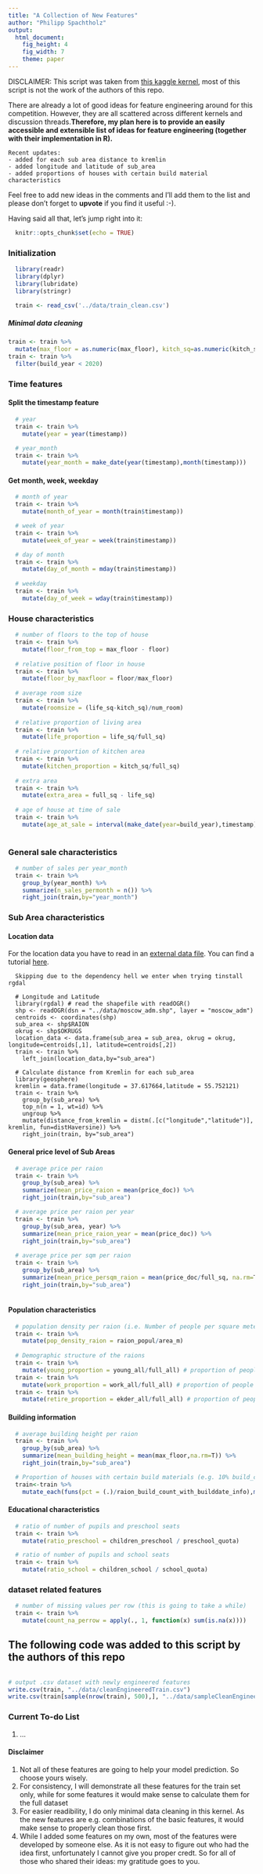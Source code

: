 ```yaml
---
title: "A Collection of New Features"
author: "Philipp Spachtholz"
output:
  html_document:
    fig_height: 4
    fig_width: 7
    theme: paper
---
```


DISCLAIMER: This script was taken from [this kaggle kernel](https://www.kaggle.com/philippsp/a-collection-of-new-features/code), most of this script is not the work of the authors of this repo.

There are already a lot of good ideas for feature engineering around for this competition. However, they are all scattered across
different kernels and discussion threads.**Therefore, my plan here is to provide an easily accessible and extensible list of ideas for feature engineering (together with their implementation in R).**

```
Recent updates:
- added for each sub area distance to kremlin
- added longitude and latitude of sub_area
- added proportions of houses with certain build material characteristics
```

Feel free to add new ideas in the comments and
I'll add them to the list and please don't forget to **upvote** if you find it useful :-).

Having said all that, let's jump right into it:

```r
  knitr::opts_chunk$set(echo = TRUE)
```

### Initialization
```r
  library(readr)
  library(dplyr)
  library(lubridate)
  library(stringr)

  train <- read_csv('../data/train_clean.csv')
```

##### Minimal data cleaning

```r
train <- train %>% 
  mutate(max_floor = as.numeric(max_floor), kitch_sq=as.numeric(kitch_sq), num_room=as.numeric(num_room), build_year=as.numeric(build_year), sub_area=as.factor(sub_area))
train <- train %>% 
  filter(build_year < 2020)

```


### Time features

#### Split the timestamp feature

```r
  # year
  train <- train %>% 
    mutate(year = year(timestamp))

  # year_month
  train <- train %>% 
    mutate(year_month = make_date(year(timestamp),month(timestamp)))
```


#### Get month, week, weekday

```r
  # month of year
  train <- train %>% 
    mutate(month_of_year = month(train$timestamp))

  # week of year
  train <- train %>% 
    mutate(week_of_year = week(train$timestamp))

  # day of month
  train <- train %>% 
    mutate(day_of_month = mday(train$timestamp))
  
  # weekday
  train <- train %>% 
    mutate(day_of_week = wday(train$timestamp))

```


### House characteristics




```r
  # number of floors to the top of house
  train <- train %>% 
    mutate(floor_from_top = max_floor - floor)
  
  # relative position of floor in house
  train <- train %>% 
    mutate(floor_by_maxfloor = floor/max_floor)
  
  # average room size
  train <- train %>% 
    mutate(roomsize = (life_sq-kitch_sq)/num_room) 
  
  # relative proportion of living area
  train <- train %>% 
    mutate(life_proportion = life_sq/full_sq)
  
  # relative proportion of kitchen area
  train <- train %>% 
    mutate(kitchen_proportion = kitch_sq/full_sq)
  
  # extra area
  train <- train %>% 
    mutate(extra_area = full_sq - life_sq)
  
  # age of house at time of sale
  train <- train %>% 
    mutate(age_at_sale = interval(make_date(year=build_year),timestamp) / years(1))  
  
```

### General sale characteristics
```r
  # number of sales per year_month
  train <- train %>% 
    group_by(year_month) %>% 
    summarize(n_sales_permonth = n()) %>% 
    right_join(train,by="year_month")
```

### Sub Area characteristics

#### Location data
For the location data you have to read in an [external data file](https://www.kaggle.com/jtremoureux/administrative-divisions-of-moscow). You can find a tutorial [here](https://www.kaggle.com/product-feedback/32423#post179905).

```
  Skipping due to the dependency hell we enter when trying tinstall rgdal

  # Longitude and Latitude
  library(rgdal) # read the shapefile with readOGR()
  shp <- readOGR(dsn = "../data/moscow_adm.shp", layer = "moscow_adm")
  centroids <- coordinates(shp)  
  sub_area <- shp$RAION
  okrug <- shp$OKRUGS
  location_data <- data.frame(sub_area = sub_area, okrug = okrug, longitude=centroids[,1], latitude=centroids[,2])
  train <- train %>% 
    left_join(location_data,by="sub_area")
  
  # Calculate distance from Kremlin for each sub_area
  library(geosphere)
  kremlin = data.frame(longitude = 37.617664,latitude = 55.752121)
  train <- train %>% 
    group_by(sub_area) %>% 
    top_n(n = 1, wt=id) %>% 
    ungroup %>% 
    mutate(distance_from_kremlin = distm(.[c("longitude","latitude")], kremlin, fun=distHaversine)) %>% 
    right_join(train, by="sub_area")

```


#### General price level of Sub Areas
```r
  # average price per raion
  train <- train %>% 
    group_by(sub_area) %>% 
    summarize(mean_price_raion = mean(price_doc)) %>% 
    right_join(train,by="sub_area")

  # average price per raion per year
  train <- train %>% 
    group_by(sub_area, year) %>% 
    summarize(mean_price_raion_year = mean(price_doc)) %>% 
    right_join(train,by="sub_area")
  
  # average price per sqm per raion
  train <- train %>% 
    group_by(sub_area) %>% 
    summarize(mean_price_persqm_raion = mean(price_doc/full_sq, na.rm=T)) %>% 
    right_join(train,by="sub_area")
  
```

#### Population characteristics
```r
  # population density per raion (i.e. Number of people per square meter)
  train <- train %>% 
    mutate(pop_density_raion = raion_popul/area_m)
  
  # Demographic structure of the raions
  train <- train %>% 
    mutate(young_proportion = young_all/full_all) # proportion of people younger than working age
  train <- train %>% 
    mutate(work_proportion = work_all/full_all) # proportion of people in working age
  train <- train %>% 
    mutate(retire_proportion = ekder_all/full_all) # proportion of people older than working age

```

#### Building information
```r
  # average building height per raion
  train <- train %>% 
    group_by(sub_area) %>% 
    summarize(mean_building_height = mean(max_floor,na.rm=T)) %>% 
    right_join(train,by="sub_area")

  # Proportion of houses with certain build materials (e.g. 10% build_count_wood)
  train<-train %>% 
    mutate_each(funs(pct = (.)/raion_build_count_with_builddate_info),matches('^build_count_[a-zA-Z]*$'))
```

#### Educational characteristics
```r
  # ratio of number of pupils and preschool seats
  train <- train %>% 
    mutate(ratio_preschool = children_preschool / preschool_quota)

  # ratio of number of pupils and school seats
  train <- train %>% 
    mutate(ratio_school = children_school / school_quota)

```


### dataset related features
```r
  # number of missing values per row (this is going to take a while)
  train <- train %>% 
    mutate(count_na_perrow = apply(., 1, function(x) sum(is.na(x))))
```

## The following code was added to this script by the authors of this repo
```r

```


```r
# output .csv dataset with newly engineered features
write.csv(train, "../data/cleanEngineeredTrain.csv")
write.csv(train[sample(nrow(train), 500),], "../data/sampleCleanEngineeredTrain.csv")
```

### Current To-do List

1. ...


#### Disclaimer
1. Not all of these features are going to help your model prediction. So choose yours wisely.
2. For consistency, I will demonstrate all these features for the train set only, while for some features it would make sense to calculate them for the full dataset
3. For easier readibility, I do only minimal data cleaning in this kernel. As the new features are e.g. combinations of the basic features, it would make sense to properly clean those first.
4. While I added some features on my own, most of the features were developed by someone else. As it is not easy to figure out who had the idea first, unfortunately I cannot give you proper credt. So for all of those who shared their ideas: my gratitude goes to you. 



